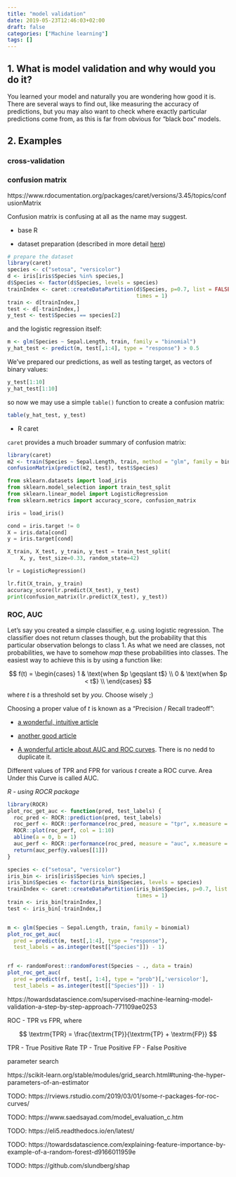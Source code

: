 ```yaml
---
title: "model validation"
date: 2019-05-23T12:46:03+02:00
draft: false
categories: ["Machine learning"]
tags: []
---
```


## 1. What is model validation and why would you do it?

You learned your model and naturally you are wondering how good it is. There are several ways to find out, like measuring the accuracy of predictions, but you may also want to check where exactly particular predictions come from, as this is far from obvious for "black box" models.

## 2. Examples

### cross-validation 

### confusion matrix 

https://www.rdocumentation.org/packages/caret/versions/3.45/topics/confusionMatrix

Confusion matrix is confusing at all as the name may suggest. 

* base R

- dataset preparation (described in more detail [here](http://tomis9.com/useful_processing))
```r
# prepare the dataset
library(caret)
species <- c("setosa", "versicolor")
d <- iris[iris$Species %in% species,]
d$Species <- factor(d$Species, levels = species)
trainIndex <- caret::createDataPartition(d$Species, p=0.7, list = FALSE, 
                                         times = 1)
train <- d[trainIndex,]
test <- d[-trainIndex,]
y_test <- test$Species == species[2]
```

and the logistic regression itself:
```r
m <- glm(Species ~ Sepal.Length, train, family = "binomial")
y_hat_test <- predict(m, test[,1:4], type = "response") > 0.5
```

We've prepared our predictions, as well as testing target, as vectors of binary values:
```r
y_test[1:10]
y_hat_test[1:10]
```

so now we may use a simple `table()` function to create a confusion matrix:
```r
table(y_hat_test, y_test)
```

* R caret

`caret` provides a much broader summary of confusion matrix:
```r
library(caret)
m2 <- train(Species ~ Sepal.Length, train, method = "glm", family = binomial)
confusionMatrix(predict(m2, test), test$Species)
```

```python
from sklearn.datasets import load_iris
from sklearn.model_selection import train_test_split
from sklearn.linear_model import LogisticRegression
from sklearn.metrics import accuracy_score, confusion_matrix

iris = load_iris()

cond = iris.target != 0
X = iris.data[cond]
y = iris.target[cond]

X_train, X_test, y_train, y_test = train_test_split(
    X, y, test_size=0.33, random_state=42)

lr = LogisticRegression()

lr.fit(X_train, y_train)
accuracy_score(lr.predict(X_test), y_test)
print(confusion_matrix(lr.predict(X_test), y_test))
```


### ROC, AUC 

Let's say you created a simple classifier, e.g. using logistic regression. The classifier does not return classes though, but the probability that this particular observation belongs to class 1. As what we need are classes, not probabilities, we have to somehow *map* these probabilities into classes. The easiest way to achieve this is by using a function like:

$$ f(t) = \begin{cases} 1 & \text{when $p \geqslant t$} \\ 0 & \text{when $p < t$} \\ \end{cases} $$

where $t$ is a threshold set by *you*. Choose wisely ;)

Choosing a proper value of $t$ is known as a "Precision / Recall tradeoff":

- [a wonderful, intuitive article](https://towardsdatascience.com/precision-vs-recall-386cf9f89488)

- [another good article](https://towardsdatascience.com/beyond-accuracy-precision-and-recall-3da06bea9f6c)

- [A wonderful article about AUC and ROC curves](https://towardsdatascience.com/understanding-auc-roc-curve-68b2303cc9c5). There is no nedd to duplicate it.

Different values of TPR and FPR for various $t$ create a ROC curve. Area Under this Curve is called AUC.

*R - using ROCR package*
```r
library(ROCR)
plot_roc_get_auc <- function(pred, test_labels) {
  roc_pred <- ROCR::prediction(pred, test_labels)
  roc_perf <- ROCR::performance(roc_pred, measure = "tpr", x.measure = "fpr")
  ROCR::plot(roc_perf, col = 1:10)
  abline(a = 0, b = 1)
  auc_perf <- ROCR::performance(roc_pred, measure = "auc", x.measure = "fpr")
  return(auc_perf@y.values[[1]])
}

species <- c("setosa", "versicolor")
iris_bin <- iris[iris$Species %in% species,]
iris_bin$Species <- factor(iris_bin$Species, levels = species)
trainIndex <- caret::createDataPartition(iris_bin$Species, p=0.7, list = FALSE, 
                                         times = 1)
train <- iris_bin[trainIndex,]
test <- iris_bin[-trainIndex,]


m <- glm(Species ~ Sepal.Length, train, family = binomial)
plot_roc_get_auc(
  pred = predict(m, test[,1:4], type = "response"),
  test_labels = as.integer(test[["Species"]]) - 1)


rf <- randomForest::randomForest(Species ~ ., data = train)
plot_roc_get_auc(
  pred = predict(rf, test[, 1:4], type = "prob")[,'versicolor'],
  test_labels = as.integer(test[["Species"]]) - 1)

```


https://towardsdatascience.com/supervised-machine-learning-model-validation-a-step-by-step-approach-771109ae0253

ROC - TPR vs FPR, where

$$ \textrm{TPR} = \frac{\textrm{TP}}{\textrm{TP} + \textrm{FP}} $$

TPR - True Positive Rate
TP - True Positive
FP - False Positive


parameter search

https://scikit-learn.org/stable/modules/grid_search.html#tuning-the-hyper-parameters-of-an-estimator

TODO: https://rviews.rstudio.com/2019/03/01/some-r-packages-for-roc-curves/

TODO: https://www.saedsayad.com/model_evaluation_c.htm

TODO: https://eli5.readthedocs.io/en/latest/

TODO: https://towardsdatascience.com/explaining-feature-importance-by-example-of-a-random-forest-d9166011959e

TODO: https://github.com/slundberg/shap
